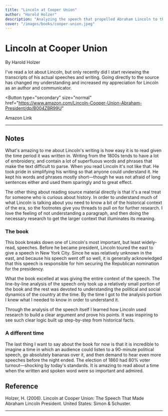 ```yaml
---
title: "Lincoln at Cooper Union"
author: "Harold Holzer"
description: "Analyzing the speech that propelled Abraham Lincoln to the presidency."
cover: "/images/books/cooper-union.jpeg"
---
```


# Lincoln at Cooper Union

By Harold Holzer

<p className="large">
  I've read a lot about Lincoln, but only recently did I start reviewing the
  transcripts of his actual speeches and writing. Going directly to the source
  has changed my understanding and increased my appreciation for Lincoln as an
  author and communicator.
</p>

<Button
  type="secondary"
  size="normal"
  href="https://www.amazon.com/Lincoln-Cooper-Union-Abraham-President/dp/B004ZBR99U"
>
  <Icon icon="external" className="w-5 mr-2" />
  Amazon Link
</Button>

---

## Notes

What's amazing to me about Lincoln's writing is how easy it is to read given the time period it was written in. Writing from the 1800s tends to have a lot of embroidery, and contain a lot of superfluous words and phrases that make the text difficult to parse. When you read Lincoln it's not like that. He took pride in simplifying his writing so that anyone could understand it. He kept his words and phrases mostly short—though he was not afraid of long sentences either and used them sparingly and to great effect.

The other thing about reading source material directly is that it's a real treat for someone who is curious about history. In order to understand much of what Lincoln is talking about you need to know a bit of the historical context of the era, so the footnotes give you threads to pull on for further research. I love the feeling of not understanding a paragraph, and then doing the necessary research to get the larger context that illuminates its meaning.

### The book

This book breaks down one of Lincoln's most important, but least widely-read, speeches. Before he became president, Lincoln toured the east to give a speech in New York City. Since he was relatively unknown in the east, and because his speech went off so well, it is generally acknowledged that this speech is responsible for him securing the Republican nomination for the presidency.

What the book excelled at was giving the entire context of the speech. The line-by-line analysis of the speech only took up a relatively small portion of the book and the rest was devoted to understanding the political and social dynamics of the country at the time. By the time I got to the analysis portion I knew what I needed to know in order to understand it.

Through the analysis of the speech itself I learned how Lincoln used research to build a clear argument and prove his points. It was inspiring to see such clear logic built up step-by-step from historical facts.

### A different time

The last thing I want to say about the book for now is that it is incredible to imagine a time in which an audience could listen to a 90-minute political speech, go absolutely bananas over it, and then demand to hear even more speeches before the night ended. The election of 1860 had 80% voter turnout—shocking by today's standards. It is amazing to read about a time when the written and spoken word were so important and admired.

<HrSection />

## Reference

Holzer, H. (2006). Lincoln at Cooper Union: The Speech That Made Abraham Lincoln President. United States: Simon & Schuster.

---
